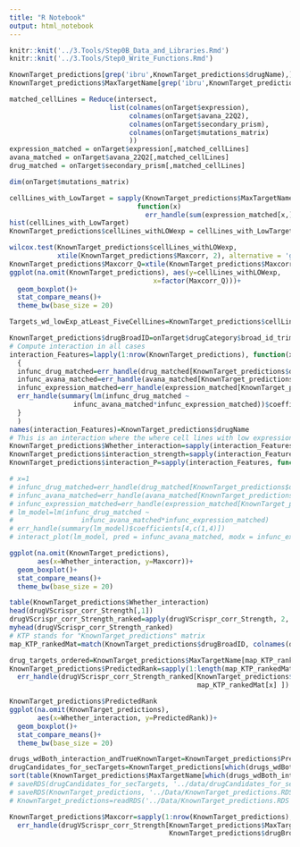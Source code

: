 ```yaml
---
title: "R Notebook"
output: html_notebook
---
```


<!-- Compute which drugs whose target KO and drug response viability similarity dimnishes when target expression is not expressed -->
<!-- Function and libraries used -->
```r
knitr::knit('../3.Tools/Step0B_Data_and_Libraries.Rmd')
knitr::knit('../3.Tools/Step0_Write_Functions.Rmd')
```
<!-- Add BTK as target manually -->
```r
KnownTarget_predictions[grep('ibru',KnownTarget_predictions$drugName),]
KnownTarget_predictions$MaxTargetName[grep('ibru',KnownTarget_predictions$drugName)][1]='BTK'
```
<!-- MATCHED MATRIX -->
```r
matched_cellLines = Reduce(intersect, 
                         list(colnames(onTarget$expression),
                              colnames(onTarget$avana_22Q2),
                              colnames(onTarget$secondary_prism),
                              colnames(onTarget$mutations_matrix)
                              ))
expression_matched = onTarget$expression[,matched_cellLines]
avana_matched = onTarget$avana_22Q2[,matched_cellLines]
drug_matched = onTarget$secondary_prism[,matched_cellLines]

dim(onTarget$mutations_matrix)
```

<!-- Compute cell lines with low vs high expression -->
<!-- Only for drugs with targets with non-zero low expression cell lines can be used in interaction analysis -->
<!-- Most of the drug targets are never zero expressed -->
```r
cellLines_with_LowTarget = sapply(KnownTarget_predictions$MaxTargetName,
                                function(x) 
                                  err_handle(sum(expression_matched[x,]<2)) )
hist(cellLines_with_LowTarget)
KnownTarget_predictions$cellLines_withLOWexp = cellLines_with_LowTarget
```

```r
wilcox.test(KnownTarget_predictions$cellLines_withLOWexp,
            xtile(KnownTarget_predictions$Maxcorr, 2), alternative = 'g')
KnownTarget_predictions$Maxcorr_Q=xtile(KnownTarget_predictions$Maxcorr, 2)
ggplot(na.omit(KnownTarget_predictions), aes(y=cellLines_withLOWexp,
                                    x=factor(Maxcorr_Q)))+
  geom_boxplot()+
  stat_compare_means()+
  theme_bw(base_size = 20)
```
<!-- Targets with low expression in at least five cell lines -->
```r
Targets_wd_lowExp_atLeast_FiveCellLines=KnownTarget_predictions$cellLines_withLOWexp>5
```
<!-- Compute interaction -->
<!-- Preprocessing -->
```r
KnownTarget_predictions$drugBroadID=onTarget$drugCategory$broad_id_trimmed[match(KnownTarget_predictions$drugName, onTarget$drugCategory$name)]
# Compute interaction in all cases
interaction_Features=lapply(1:nrow(KnownTarget_predictions), function(x)
  {
  infunc_drug_matched=err_handle(drug_matched[KnownTarget_predictions$drugBroadID[x],])
  infunc_avana_matched=err_handle(avana_matched[KnownTarget_predictions$MaxTargetName[x],])
  infunc_expression_matched=err_handle(expression_matched[KnownTarget_predictions$MaxTargetName[x],]<2)
  err_handle(summary(lm(infunc_drug_matched ~ 
                infunc_avana_matched*infunc_expression_matched))$coefficients[4,c(1,4)])
  }
  )
names(interaction_Features)=KnownTarget_predictions$drugName
# This is an interaction where the where cell lines with low expression (<2, Trues in above vector) will have "lower" correlation strength than cell lines with high expression (>2, Falses in above vector)
KnownTarget_predictions$Whether_interaction=sapply(interaction_Features, function(x) x[1]<0 & x[2]<0.2 )
KnownTarget_predictions$interaction_strength=sapply(interaction_Features, function(x) x[1])
KnownTarget_predictions$interaction_P=sapply(interaction_Features, function(x) x[2])
```
<!-- Test case -->
```r
# x=1
# infunc_drug_matched=err_handle(drug_matched[KnownTarget_predictions$drugBroadID[x],])
# infunc_avana_matched=err_handle(avana_matched[KnownTarget_predictions$MaxTargetName[x],])
# infunc_expression_matched=err_handle(expression_matched[KnownTarget_predictions$MaxTargetName[x],]<1)
# lm_model=lm(infunc_drug_matched ~ 
#                 infunc_avana_matched*infunc_expression_matched)
# err_handle(summary(lm_model)$coefficients[4,c(1,4)])
# interact_plot(lm_model, pred = infunc_avana_matched, modx = infunc_expression_matched)
```
<!-- Drug targets that show interaction are predicted to be more likely to be the true target from our pipeline -->
```r
ggplot(na.omit(KnownTarget_predictions),
       aes(x=Whether_interaction, y=Maxcorr))+
  geom_boxplot()+
  stat_compare_means()+
  theme_bw(base_size = 20)
```
<!-- Which Drugs have interactions - -->
<!-- Preprocessing -->
```r
table(KnownTarget_predictions$Whether_interaction)
head(drugVScrispr_corr_Strength[,1])
drugVScrispr_corr_Strength_ranked=apply(drugVScrispr_corr_Strength, 2, function(x) nrow(drugVScrispr_corr_Strength)-rank(x)+1 )
myhead(drugVScrispr_corr_Strength_ranked)
# KTP stands for "KnownTarget_predictions" matrix
map_KTP_rankedMat=match(KnownTarget_predictions$drugBroadID, colnames(drugVScrispr_corr_Strength_ranked))

drug_targets_ordered=KnownTarget_predictions$MaxTargetName[map_KTP_rankedMat]
KnownTarget_predictions$PredictedRank=sapply(1:length(map_KTP_rankedMat), function(x) 
  err_handle(drugVScrispr_corr_Strength_ranked[KnownTarget_predictions$MaxTargetName[x],
                                               map_KTP_rankedMat[x] ])  )
```
<!-- Their features  -->
```r
KnownTarget_predictions$PredictedRank
ggplot(na.omit(KnownTarget_predictions),
       aes(x=Whether_interaction, y=PredictedRank))+
  geom_boxplot()+
  stat_compare_means()+
  theme_bw(base_size = 20)
```
<!-- drugs where predicted target is known target and interation is present -->
```r
drugs_wdBoth_interaction_andTrueKnownTarget=KnownTarget_predictions$PredictedRank < 100 & KnownTarget_predictions$Whether_interaction
drugCandidates_for_secTargets=KnownTarget_predictions[which(drugs_wdBoth_interaction_andTrueKnownTarget),]
sort(table(KnownTarget_predictions$MaxTargetName[which(drugs_wdBoth_interaction_andTrueKnownTarget)]))
# saveRDS(drugCandidates_for_secTargets, '../data/drugCandidates_for_secTargets.RDS')
# saveRDS(KnownTarget_predictions, '../Data/KnownTarget_predictions.RDS')
# KnownTarget_predictions=readRDS('../Data/KnownTarget_predictions.RDS')
```

```r
KnownTarget_predictions$Maxcorr=sapply(1:nrow(KnownTarget_predictions), function(x)
  err_handle(drugVScrispr_corr_Strength[KnownTarget_predictions$MaxTargetName[x],
                                        KnownTarget_predictions$drugBroadID[x]]) )
```

